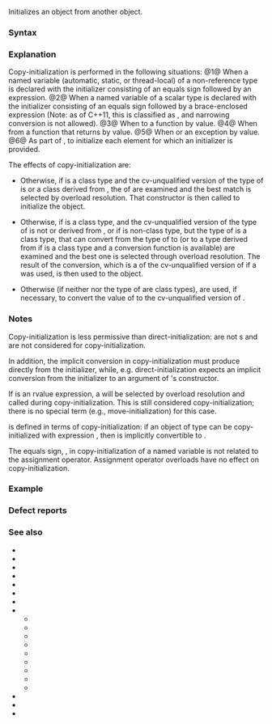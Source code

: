 {{title|Copy-initialization}}
{{cpp/language/initialization/navbar}}
Initializes an object from another object.

===Syntax===
{{sdsc begin}}
{{sdsc|num=1|{{spar|T}} {{spar|object}} {{ttb|1==}} {{spar|other}}{{ttb|;}}}}
{{sdsc|num=2|notes={{mark until c++11}}|{{spar|T}} {{spar|object}} {{ttb|1==}} {{ttb|{}}{{spar|other}}{{ttb|};}}}}
{{sdsc|num=3|{{spar|f}}{{ttb|(}}{{spar|other}}{{ttb|)}}}}
{{sdsc|num=4|{{ttb|return}} {{spar|other}}{{ttb|;}}}}
{{sdsc|num=5|{{ttb|throw }}{{spar|object}}{{ttb|;}}
{{ttb|catch (}}{{spar|T}} {{spar|object}}{{ttb|)}}}}
{{sdsc|num=6|{{spar|T}} {{spar|array}}{{ttb|[}}{{spar|N}}{{ttb|1=] = {}}{{spar|other-sequence}}{{ttb|};}}}}
{{sdsc end}}

===Explanation===
Copy-initialization is performed in the following situations:
@1@ When a named variable (automatic, static, or thread-local) of a non-reference type {{tt|T}} is declared with the initializer consisting of an equals sign followed by an expression.
@2@ {{mark until c++11}} When a named variable of a scalar type {{tt|T}} is declared with the initializer consisting of an equals sign followed by a brace-enclosed expression (Note: as of C++11, this is classified as {{rlp|list initialization}}, and narrowing conversion is not allowed).
@3@ When {{rlp|operator other#Built-in function call operator|passing an argument}} to a function by value.
@4@ When {{rlp|return|returning}} from a function that returns by value.
@5@ When {{rlp|throw|throwing}} or {{rlp|catch|catching}} an exception by value.
@6@ As part of {{rlp|aggregate initialization}}, to initialize each element for which an initializer is provided.

The effects of copy-initialization are:

{{rev begin}}
{{rev|since=c++17|
* First, if {{tt|T}} is a class type and the initializer is a {{rlp|value category|prvalue}} expression whose cv-unqualified type is the same class as {{tt|T}}, the initializer expression itself, rather than a temporary materialized from it, is used to initialize the destination object: see {{rlp|copy elision}}.
}}
{{rev end}}

* Otherwise, if {{tt|T}} is a class type and the cv-unqualified version of the type of {{spar|other}} is {{tt|T}} or a class derived from {{tt|T}}, the {{rlp|converting constructor|non-explicit constructors}} of {{tt|T}} are examined and the best match is selected by overload resolution. That constructor is then called to initialize the object.

* Otherwise, if {{tt|T}} is a class type, and  the cv-unqualified version of the type of {{spar|other}} is not {{tt|T}} or derived from {{tt|T}}, or if {{tt|T}} is non-class type, but the type of {{spar|other}} is a class type, {{rlp|implicit cast|user-defined conversion sequences}} that can convert from the type of {{spar|other}} to {{tt|T}} (or to a type derived from {{tt|T}} if {{tt|T}} is a class type and a conversion function is available) are examined and the best one is selected through overload resolution. The result of the conversion, which is a {{rev inl|until=c++11|rvalue temporary}}{{rev inl|since=c++11|until=c++17|prvalue temporary}}{{rev inl|since=c++17|prvalue expression}} of the cv-unqualified version of {{tt|T}} if a {{rlp|converting constructor}} was used, is then used to {{rlp|direct initialization|direct-initialize}} the object. {{rev inl|until=c++17|The last step is usually {{rlp|copy elision|optimized out}} and the result of the conversion is constructed directly in the memory allocated for the target object, but the appropriate constructor (move or copy) is required to be accessible even though it's not used.}}

* Otherwise (if neither {{tt|T}} nor the type of {{spar|other}} are class types), {{rlp|implicit cast|standard conversions}} are used, if necessary, to convert the value of {{spar|other}} to the cv-unqualified version of {{tt|T}}.

===Notes===
Copy-initialization is less permissive than direct-initialization: {{rlp|explicit|explicit constructors}} are not {{rlp|converting constructor}}s and are not considered for copy-initialization.
{{source|1=
struct Exp { explicit Exp(const char*) {} }; // not convertible from const char*
Exp e1("abc");  // OK
Exp e2 = "abc"; // Error, copy-initialization does not consider explicit constructor

struct Imp { Imp(const char*) {} }; // convertible from const char*
Imp i1("abc");  // OK
Imp i2 = "abc"; // OK
}}

In addition, the implicit conversion in copy-initialization must produce {{tt|T}} directly from the initializer, while, e.g. direct-initialization expects an implicit conversion from the initializer to an argument of {{tt|T}}'s constructor.
{{source|1=
struct S { S(std::string) {} }; // implicitly convertible from std::string
S s("abc");   // OK: conversion from const char[4] to std::string
S s = "abc";  // Error: no conversion from const char[4] to S
S s = "abc"s; // OK: conversion from std::string to S
}}

If {{spar|other}} is an rvalue expression, a {{rlp|move constructor}} will be selected by overload resolution and called during copy-initialization. This is still considered copy-initialization; there is no special term (e.g., move-initialization) for this case.

{{rlp|implicit cast|Implicit conversion}} is defined in terms of copy-initialization: if an object of type {{tt|T}} can be copy-initialized with expression {{tt|E}}, then {{tt|E}} is implicitly convertible to {{tt|T}}.

The equals sign, {{ttb|1==}}, in copy-initialization of a named variable is not related to the assignment operator. Assignment operator overloads have no effect on copy-initialization.

===Example===
{{example
|
|code=
#include &lt;memory&gt;
#include &lt;string&gt;
#include &lt;utility&gt;
 
struct A
{
    operator int() { return 12;}
};
 
struct B
{
    B(int) {}
};
 
int main()
{
    std::string s = "test";        // OK: constructor is non-explicit
    std::string s2 = std::move(s); // this copy-initialization performs a move
 
//  std::unique_ptr&lt;int&gt; p = new int(1); // error: constructor is explicit
    std::unique_ptr&lt;int&gt; p(new int(1));  // OK: direct-initialization
 
    int n = 3.14;    // floating-integral conversion
    const int b = n; // const doesn't matter
    int c = b;       // ...either way
 
    A a;
    B b0 = 12;
//  B b1 = a;       // &lt; error: conversion from 'A' to non-scalar type 'B' requested
    B b2{a};        // &lt; identical, calling A::operator int(), then B::B(int)
    B b3 = {a};     // &lt;
    auto b4 = B{a}; // &lt;
    
//  b0 = a;         // &lt; error, assignment operator overload needed

    [](...){}(c, b0, b3, b4); // pretend these variables are used
}
}}

===Defect reports===
{{dr list begin}}
{{dr list item|wg=cwg|dr=5|std=C++98|before=the cv-qualification of the destination type is applied to&lt;br&gt;the temporary initialized by a converting constructor|after=the temporary is not cv-qualified}}
{{dr list item|wg=cwg|dr=177|std=C++98|before=the value category of the temporary created during&lt;br&gt;copy-initialization of a class object is unspecified|after=specified as rvalue}}
{{dr list end}}

===See also===
* {{rlp|copy elision}}
* {{rlp|converting constructor}}
* {{rlp|copy assignment}}
* {{rlp|copy constructor}}
* {{rlp|default constructor}}
* {{rlp|destructor}}
* {{rlpt|explicit}}
* {{rlp|initialization}}
** {{rlp|aggregate initialization}}
** {{rlp|constant initialization}}
** {{rlp|default initialization}}
** {{rlp|direct initialization}}
** {{rlp|initializer list}}
** {{rlp|list initialization}}
** {{rlp|reference initialization}}
** {{rlp|value initialization}}
** {{rlp|zero initialization}}
* {{rlp|move assignment}}
* {{rlp|move constructor}}
* {{rlpt|new}}

{{langlinks|de|es|fr|it|ja|pt|ru|zh}}
